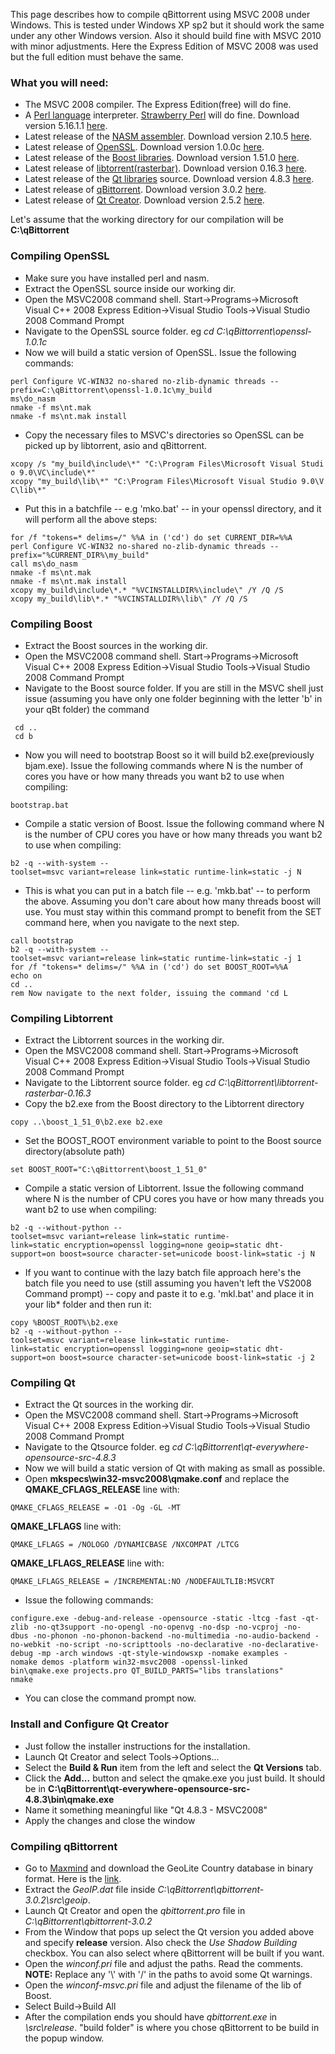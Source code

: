 This page describes how to compile qBittorrent using MSVC 2008 under Windows. This is tested under Windows XP sp2 but it should work the same under any other Windows version. Also it should build fine with MSVC 2010 with minor adjustments. Here the Express Edition of MSVC 2008 was used but the full edition must behave the same.

=== What you will need: ===
* The MSVC 2008 compiler. The Express Edition(free) will do fine.
* A [http://www.perl.org/ Perl language] interpreter. [http://strawberryperl.com/ Strawberry Perl] will do fine. Download version 5.16.1.1 [http://strawberry-perl.googlecode.com/files/strawberry-perl-5.16.1.1-32bit.msi here].
* Latest release of the [http://www.nasm.us/ NASM assembler]. Download version 2.10.5 [http://www.nasm.us/pub/nasm/releasebuilds/2.10.05/win32/nasm-2.10.05-win32.zip here].
* Latest release of [http://www.openssl.org/ OpenSSL]. Download version 1.0.0c [http://www.openssl.org/source/openssl-1.0.1c.tar.gz here].
* Latest release of the [http://www.boost.org/ Boost libraries]. Download version 1.51.0 [http://sourceforge.net/projects/boost/files/boost/1.51.0/boost_1_51_0.7z/download here].
* Latest release of [http://www.rasterbar.com/products/libtorrent/ libtorrent(rasterbar)]. Download version 0.16.3 [https://libtorrent.googlecode.com/files/libtorrent-rasterbar-0.16.3.tar.gz here].
* Latest release of the [http://qt-project.org/ Qt libraries] source. Download version 4.8.3 [http://releases.qt-project.org/qt4/source/qt-everywhere-opensource-src-4.8.3.tar.gz here].
* Latest release of [http://www.qbittorrent.org qBittorrent]. Download version 3.0.2 [http://sourceforge.net/projects/qbittorrent/files/qbittorrent/qbittorrent-3.0.2/qbittorrent-3.0.2.tar.xz/download here].
* Latest release of [http://qt-project.org/downloads#qt-creator Qt Creator]. Download version 2.5.2 [http://get.qt.nokia.com/qtcreator/qt-creator-win-opensource-2.5.2.exe here].

Let's assume that the working directory for our compilation will be '''C:\qBittorrent'''

=== Compiling OpenSSL ===
* Make sure you have installed perl and nasm.
* Extract the OpenSSL source inside our working dir.
* Open the MSVC2008 command shell. Start->Programs->Microsoft Visual C++ 2008 Express Edition->Visual Studio Tools->Visual Studio 2008 Command Prompt
* Navigate to the OpenSSL source folder. eg ''cd C:\qBittorrent\openssl-1.0.1c''
* Now we will build a static version of OpenSSL. Issue the following commands:
 perl Configure VC-WIN32 no-shared no-zlib-dynamic threads --prefix=C:\qBittorrent\openssl-1.0.1c\my_build
 ms\do_nasm
 nmake -f ms\nt.mak
 nmake -f ms\nt.mak install
* Copy the necessary files to MSVC's directories so OpenSSL can be picked up by libtorrent, asio and qBittorrent.
 xcopy /s "my_build\include\*" "C:\Program Files\Microsoft Visual Studio 9.0\VC\include\*"
 xcopy "my_build\lib\*" "C:\Program Files\Microsoft Visual Studio 9.0\VC\lib\*"
* Put this in a batchfile -- e.g 'mko.bat' -- in your openssl directory, and it will perform all the above steps:
 for /f "tokens=* delims=/" %%A in ('cd') do set CURRENT_DIR=%%A
 perl Configure VC-WIN32 no-shared no-zlib-dynamic threads --prefix="%CURRENT_DIR%\my_build"
 call ms\do_nasm
 nmake -f ms\nt.mak
 nmake -f ms\nt.mak install
 xcopy my_build\include\*.* "%VCINSTALLDIR%\include\" /Y /Q /S
 xcopy my_build\lib\*.* "%VCINSTALLDIR%\lib\" /Y /Q /S

=== Compiling Boost ===
* Extract the Boost sources in the working dir.
* Open the MSVC2008 command shell. Start->Programs->Microsoft Visual C++ 2008 Express Edition->Visual Studio Tools->Visual Studio 2008 Command Prompt
* Navigate to the Boost source folder. If you are still in the MSVC shell just issue (assuming you have only one folder beginning with the letter 'b' in your qBt folder) the command
  cd ..
  cd b<TAB><ENTER>
* Now you will need to bootstrap Boost so it will build b2.exe(previously bjam.exe). Issue the following commands where N is the number of cores you have or how many threads you want b2 to use when compiling:
 bootstrap.bat 
* Compile a static version of Boost. Issue the following command where N is the number of CPU cores you have or how many threads you want b2 to use when compiling:
 b2 -q --with-system --toolset=msvc variant=release link=static runtime-link=static -j N

* This is what you can put in a batch file -- e.g. 'mkb.bat' -- to perform the above. Assuming you don't care about how many threads boost will use. You must stay within this command prompt to benefit from the SET command here, when you navigate to the next step.
 call bootstrap
 b2 -q --with-system --toolset=msvc variant=release link=static runtime-link=static -j 1
 for /f "tokens=* delims=/" %%A in ('cd') do set BOOST_ROOT=%%A
 echo on
 cd ..
 rem Now navigate to the next folder, issuing the command 'cd L<TAB><ENTER>

=== Compiling Libtorrent ===
* Extract the Libtorrent sources in the working dir.
* Open the MSVC2008 command shell. Start->Programs->Microsoft Visual C++ 2008 Express Edition->Visual Studio Tools->Visual Studio 2008 Command Prompt
* Navigate to the Libtorrent source folder. eg ''cd C:\qBittorrent\libtorrent-rasterbar-0.16.3''
* Copy the b2.exe from the Boost directory to the Libtorrent directory
 copy ..\boost_1_51_0\b2.exe b2.exe
* Set the BOOST_ROOT environment variable to point to the Boost source directory(absolute path)
 set BOOST_ROOT="C:\qBittorrent\boost_1_51_0"
* Compile a static version of Libtorrent. Issue the following command where N is the number of CPU cores you have or how many threads you want b2 to use when compiling:
 b2 -q --without-python --toolset=msvc variant=release link=static runtime-link=static encryption=openssl logging=none geoip=static dht-support=on boost=source character-set=unicode boost-link=static -j N
* If you want to continue with the lazy batch file approach here's the batch file you need to use (still assuming you haven't left the VS2008 Command prompt) -- copy and paste it to e.g. 'mkl.bat' and place it in your lib* folder and then run it:
 copy %BOOST_ROOT%\b2.exe
 b2 -q --without-python --toolset=msvc variant=release link=static runtime-link=static encryption=openssl logging=none geoip=static dht-support=on boost=source character-set=unicode boost-link=static -j 2

=== Compiling Qt ===
* Extract the Qt sources in the working dir.
* Open the MSVC2008 command shell. Start->Programs->Microsoft Visual C++ 2008 Express Edition->Visual Studio Tools->Visual Studio 2008 Command Prompt
* Navigate to the Qtsource folder. eg ''cd C:\qBittorrent\qt-everywhere-opensource-src-4.8.3'' 
* Now we will build a static version of Qt with making as small as possible.
* Open '''mkspecs\win32-msvc2008\qmake.conf''' and replace the  '''QMAKE_CFLAGS_RELEASE''' line with:
 QMAKE_CFLAGS_RELEASE = -O1 -Og -GL -MT
'''QMAKE_LFLAGS''' line with:
 QMAKE_LFLAGS = /NOLOGO /DYNAMICBASE /NXCOMPAT /LTCG
'''QMAKE_LFLAGS_RELEASE''' line with:
 QMAKE_LFLAGS_RELEASE = /INCREMENTAL:NO /NODEFAULTLIB:MSVCRT
* Issue the following commands:
 configure.exe -debug-and-release -opensource -static -ltcg -fast -qt-zlib -no-qt3support -no-opengl -no-openvg -no-dsp -no-vcproj -no-dbus -no-phonon -no-phonon-backend -no-multimedia -no-audio-backend -no-webkit -no-script -no-scripttools -no-declarative -no-declarative-debug -mp -arch windows -qt-style-windowsxp -nomake examples -nomake demos -platform win32-msvc2008 -openssl-linked
 bin\qmake.exe projects.pro QT_BUILD_PARTS="libs translations"
 nmake
* You can close the command prompt now.

=== Install and Configure Qt Creator ===
* Just follow the installer instructions for the installation.
* Launch Qt Creator and select Tools->Options...
* Select the '''Build & Run''' item from the left and select the '''Qt Versions''' tab.
* Click the '''Add...''' button and select the qmake.exe you just build. It should be in '''C:\qBittorrent\qt-everywhere-opensource-src-4.8.3\bin\qmake.exe'''
* Name it something meaningful like "Qt 4.8.3 - MSVC2008"
* Apply the changes and close the window

=== Compiling qBittorrent ===
* Go to [http://www.maxmind.com Maxmind] and download the GeoLite Country database in binary format. Here is the [http://geolite.maxmind.com/download/geoip/database/GeoLiteCountry/GeoIP.dat.gz link].
* Extract the ''GeoIP.dat'' file inside ''C:\qBittorrent\qbittorrent-3.0.2\src\geoip''.
* Launch Qt Creator and open the ''qbittorrent.pro'' file in ''C:\qBittorrent\qbittorrent-3.0.2''
* From the Window that pops up select the Qt version you added above and specify '''release''' version. Also check the ''Use Shadow Building'' checkbox. You can also select where qBittorrent will be built if you want.
* Open the ''winconf.pri'' file and adjust the paths. Read the comments. '''NOTE:''' Replace any '\' with '/' in the paths to avoid some Qt warnings.
* Open the ''winconf-msvc.pri'' file and adjust the filename of the lib of Boost.
* Select Build->Build All
* After the compilation ends you should have ''qbittorrent.exe'' in ''<build folder>\src\release''. "build folder" is where you chose qBittorrent to be build in the popup window.